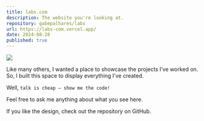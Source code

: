 ```yaml
---
title: labs.com
description: The website you're looking at.
repository: gabepalhares/labs
url: https://labs-com.vercel.app/
date: 2024-08-28
published: true
---
```


[![](/labs.png)](https://labs-com.vercel.app/)

Like many others, I wanted a place to showcase the projects I’ve worked on.
So, I built this space to display everything I’ve created.

Well, `talk is cheap — show me the code!`

Feel free to ask me anything about what you see here.

If you like the design, check out the repository on GitHub.

